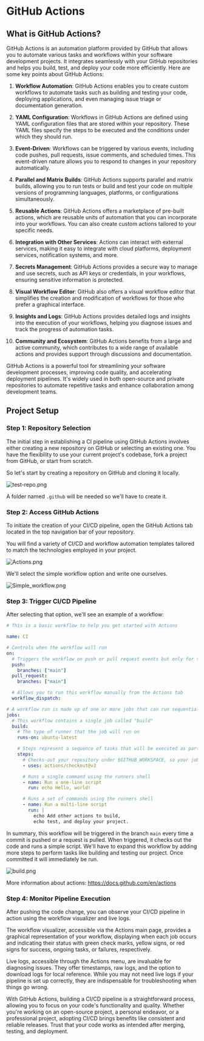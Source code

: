 # GitHub Actions

## What is GitHub Actions?

GitHub Actions is an automation platform provided by GitHub that allows you to automate various tasks and workflows within your software development projects. It integrates seamlessly with your GitHub repositories and helps you build, test, and deploy your code more efficiently. Here are some key points about GitHub Actions:

1. **Workflow Automation**: GitHub Actions enables you to create custom workflows to automate tasks such as building and testing your code, deploying applications, and even managing issue triage or documentation generation.

2. **YAML Configuration**: Workflows in GitHub Actions are defined using YAML configuration files that are stored within your repository. These YAML files specify the steps to be executed and the conditions under which they should run.

3. **Event-Driven**: Workflows can be triggered by various events, including code pushes, pull requests, issue comments, and scheduled times. This event-driven nature allows you to respond to changes in your repository automatically.

4. **Parallel and Matrix Builds**: GitHub Actions supports parallel and matrix builds, allowing you to run tests or build and test your code on multiple versions of programming languages, platforms, or configurations simultaneously.

5. **Reusable Actions**: GitHub Actions offers a marketplace of pre-built actions, which are reusable units of automation that you can incorporate into your workflows. You can also create custom actions tailored to your specific needs.

6. **Integration with Other Services**: Actions can interact with external services, making it easy to integrate with cloud platforms, deployment services, notification systems, and more.

7. **Secrets Management**: GitHub Actions provides a secure way to manage and use secrets, such as API keys or credentials, in your workflows, ensuring sensitive information is protected.

8. **Visual Workflow Editor**: GitHub also offers a visual workflow editor that simplifies the creation and modification of workflows for those who prefer a graphical interface.

9. **Insights and Logs**: GitHub Actions provides detailed logs and insights into the execution of your workflows, helping you diagnose issues and track the progress of automation tasks.

10. **Community and Ecosystem**: GitHub Actions benefits from a large and active community, which contributes to a wide range of available actions and provides support through discussions and documentation.

GitHub Actions is a powerful tool for streamlining your software development processes, improving code quality, and accelerating deployment pipelines. It's widely used in both open-source and private repositories to automate repetitive tasks and enhance collaboration among development teams.

## Project Setup

### **Step 1: Repository Selection**

The initial step in establishing a CI pipeline using GitHub Actions involves either creating a new repository on GitHub or selecting an existing one. You have the flexibility to use your current project's codebase, fork a project from GitHub, or start from scratch.

So let's start by creating a repository on GitHub and cloning it locally.

![test-repo.png](../images/GitHub-Actions_2.png)

A folder named `.github` will be needed so we'll have to create it.

### **Step 2: Access GitHub Actions**

To initiate the creation of your CI/CD pipeline, open the GitHub Actions tab located in the top navigation bar of your repository.

You will find a variety of CI/CD and workflow automation templates tailored to match the technologies employed in your project.

![Actions.png](../images/GitHub-Actions_1.png)

We'll select the simple workflow option and write one ourselves.

![Simple_workflow.png](../images/GitHub-Actions_4.png)

### **Step 3: Trigger CI/CD Pipeline**

After selecting that option, we'll see an example of a workflow:

```yaml
# This is a basic workflow to help you get started with Actions

name: CI

# Controls when the workflow will run
on:
  # Triggers the workflow on push or pull request events but only for the "main" branch
  push:
    branches: ["main"]
  pull_request:
    branches: ["main"]

  # Allows you to run this workflow manually from the Actions tab
  workflow_dispatch:

# A workflow run is made up of one or more jobs that can run sequentially or in parallel
jobs:
  # This workflow contains a single job called "build"
  build:
    # The type of runner that the job will run on
    runs-on: ubuntu-latest

    # Steps represent a sequence of tasks that will be executed as part of the job
    steps:
      # Checks-out your repository under $GITHUB_WORKSPACE, so your job can access it
      - uses: actions/checkout@v3

      # Runs a single command using the runners shell
      - name: Run a one-line script
        run: echo Hello, world!

      # Runs a set of commands using the runners shell
      - name: Run a multi-line script
        run: |
          echo Add other actions to build,
          echo test, and deploy your project.
```

In summary, this workflow will be triggered in the branch `main` every time a commit is pushed or a request is pulled. When triggered, it checks out the code and runs a simple script. We'll have to expand this workflow by adding more steps to perform tasks like building and testing our project. Once committed it will immediately be run.

![build.png](../images/GitHub-Actions_5.png)

More information about actions: https://docs.github.com/en/actions

### **Step 4: Monitor Pipeline Execution**

After pushing the code change, you can observe your CI/CD pipeline in action using the workflow visualizer and live logs.

The workflow visualizer, accessible via the Actions main page, provides a graphical representation of your workflow, displaying when each job occurs and indicating their status with green check marks, yellow signs, or red signs for success, ongoing tasks, or failures, respectively.

Live logs, accessible through the Actions menu, are invaluable for diagnosing issues. They offer timestamps, raw logs, and the option to download logs for local reference. While you may not need live logs if your pipeline is set up correctly, they are indispensable for troubleshooting when things go wrong.

With GitHub Actions, building a CI/CD pipeline is a straightforward process, allowing you to focus on your code's functionality and quality. Whether you're working on an open-source project, a personal endeavor, or a professional project, adopting CI/CD brings benefits like consistent and reliable releases. Trust that your code works as intended after merging, testing, and deployment.
